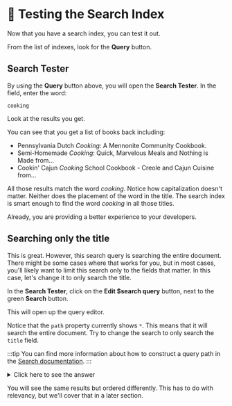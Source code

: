 # 👐 Testing the Search Index

Now that you have a search index, you can test it out.

From the list of indexes, look for the **Query** button.

<Screenshot src="img/screenshots/2-search/3-test-search/1-query-button.png" alt="The Query button from the list of indexes" url="https://cloud.mongodb.com" />

## Search Tester

By using the **Query** button above, you will open the **Search Tester**. In the field, enter the word:

```
cooking
```

Look at the results you get.

<Screenshot src="img/screenshots/2-search/3-test-search/2-search-tester.png" alt="The Search Tester" url="https://cloud.mongodb.com" />

You can see that you get a list of books back including:
* Pennsylvania Dutch _Cooking_: A Mennonite Community Cookbook.
* Semi-Homemade _Cooking_: Quick, Marvelous Meals and Nothing is Made from…
* Cookin' Cajun _Cooking_ School Cookbook - Creole and Cajun Cuisine from…

All those results match the word _cooking_. Notice how capitalization doesn't matter. Neither does the placement of the word in the title. The search index is smart enough to find the word _cooking_ in all those titles.

Already, you are providing a better experience to your developers.

## Searching only the title

This is great. However, this search query is searching the entire document. There might be some cases where that works for you, but in most cases, you'll likely want to limit this search only to the fields that matter. In this case, let's change it to only search the title.

In the **Search Tester**, click on the **Edit $search query** button, next to the green **Search** button.

This will open up the query editor.

<Screenshot src="img/screenshots/2-search/3-test-search/3-query-editor.png" alt="The Edit $search query button" url="https://cloud.mongodb.com" />

Notice that the `path` property currently shows `*`. This means that it will search the entire document. Try to change the search to only search the `title` field.

:::tip
You can find more information about how to construct a query path in the [Search documentation](https://www.mongodb.com/docs/atlas/atlas-search/path-construction/).
:::

<details>
  <summary>Click here to see the answer</summary>
  <div>

```js
[
  {
    $search: {
      index: "fulltextsearch",
      text: {
        query: "cooking",
        path: ["title"]
      }
    }
  }
]
```

</div>
</details>

You will see the same results but ordered differently. This has to do with relevancy, but we'll cover that in a later section.
